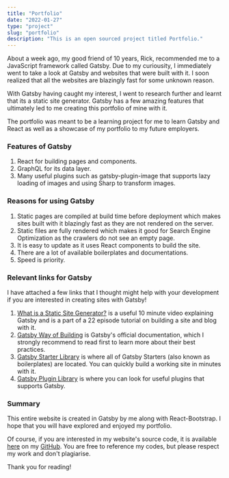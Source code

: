 ```yaml
---
title: "Portfolio"
date: "2022-01-27"
type: "project"
slug: "portfolio"
description: "This is an open sourced project titled Portfolio."
---
```


About a week ago, my good friend of 10 years, Rick,
recommended me to a JavaScript framework called Gatsby. Due to my curiousity,
I immediately went to take a look at Gatsby and websites that were built with it.
I soon realized that all the websites are blazingly fast for some unknown reason.

With Gatsby having caught my interest, I went to research further and learnt
that its a static site generator. Gatsby has a few amazing features that
ultimately led to me creating this portfolio of mine with it.

The portfolio was meant to be a learning project for me to learn Gatsby and
React as well as a showcase of my portfolio to my future employers.

### Features of Gatsby

1. React for building pages and components.
2. GraphQL for its data layer.
3. Many useful plugins such as gatsby-plugin-image that supports lazy
   loading of images and using Sharp to transform images.

### Reasons for using Gatsby

1. Static pages are compiled at build time before deployment which makes
   sites built with it blazingly fast as they are not rendered on the
   server.
2. Static files are fully rendered which makes
   it good for Search Engine Optimization as the crawlers do not see an empty
   page.
3. It is easy to update as it uses React components to build the site.
4. There are a lot of available boilerplates and documentations.
5. Speed is priority.

### Relevant links for Gatsby

I have attached a few links that I thought might help with your development
if you are interested in creating sites with Gatsby!

1. [What is a Static Site Generator?][1] is a useful 10 minute video explaining
   Gatsby and is a part of a 22 episode tutorial on building a site and blog
   with it.
2. [Gatsby Way of Building][2] is Gatsby's official documentation, which I
   strongly recommend to read first to learn more about their best practices.
3. [Gatsby Starter Library][3] is where all of Gatsby Starters (also known
   as boilerplates) are located. You can quickly build a working site in
   minutes with it.
4. [Gatsby Plugin Library][4] is where you can look for useful plugins that
   supports Gatsby.

[1]: https://www.youtube.com/watch?v=Qms4k6y7OgI
[2]: https://www.gatsbyjs.com/docs
[3]: https://www.gatsbyjs.com/starters
[4]: https://www.gatsbyjs.com/plugins

### Summary

This entire website is created in Gatsby by me along with React-Bootstrap.
I hope that you will have explored and enjoyed my portfolio.

Of course, if you are interested in my website's source code, it is
available [here](https://github.com/JustBrandonLim/JustBrandonLim-Portfolio)
on my [GitHub](https://github.com/JustBrandonLim). You are free to reference my codes, but please respect
my work and don't plagiarise.

Thank you for reading!
